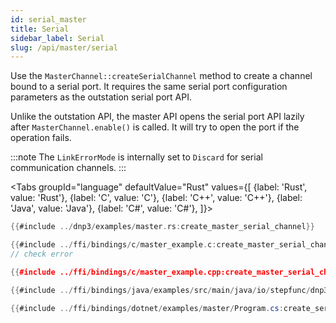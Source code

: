 ```yaml
---
id: serial_master
title: Serial
sidebar_label: Serial
slug: /api/master/serial
---
```



Use the `MasterChannel::createSerialChannel` method to create a channel bound to a serial port. It requires the same serial port configuration parameters as the outstation serial port API.

Unlike the outstation API, the master API opens the serial port API lazily after `MasterChannel.enable()` is called. It will try to open the port
if the operation fails.

:::note
The `LinkErrorMode` is internally set to `Discard` for serial communication channels.
:::

<Tabs
groupId="language"
defaultValue="Rust"
values={[
{label: 'Rust', value: 'Rust'},
{label: 'C', value: 'C'},
{label: 'C++', value: 'C++'},
{label: 'Java', value: 'Java'},
{label: 'C#', value: 'C#'},
]}>
<TabItem value="Rust">

```rust
{{#include ../dnp3/examples/master.rs:create_master_serial_channel}}
```

</TabItem>
<TabItem value="C">

```c
{{#include ../ffi/bindings/c/master_example.c:create_master_serial_channel}}
// check error
```

</TabItem>
<TabItem value="C++">

```cpp
{{#include ../ffi/bindings/c/master_example.cpp:create_master_serial_channel}}
```

</TabItem>
<TabItem value="Java">

```java
{{#include ../ffi/bindings/java/examples/src/main/java/io/stepfunc/dnp3/examples/MasterExample.java:create_serial_channel}}
```

</TabItem>
<TabItem value="C#">

```csharp
{{#include ../ffi/bindings/dotnet/examples/master/Program.cs:create_serial_channel}}
```

</TabItem>
</Tabs>
